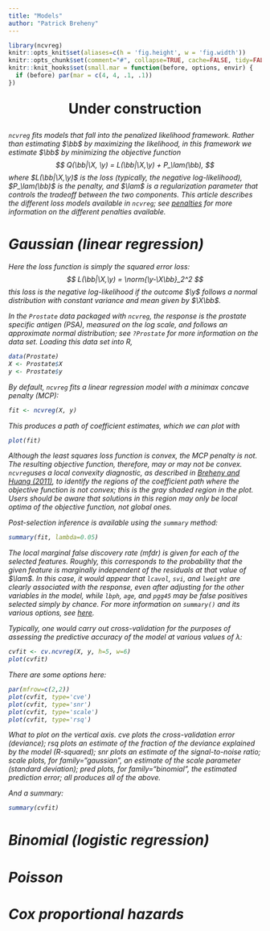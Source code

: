 ```yaml
---
title: "Models"
author: "Patrick Breheny"
---
```


```r
library(ncvreg)
knitr::opts_knit$set(aliases=c(h = 'fig.height', w = 'fig.width'))
knitr::opts_chunk$set(comment="#", collapse=TRUE, cache=FALSE, tidy=FALSE)
knitr::knit_hooks$set(small.mar = function(before, options, envir) {
  if (before) par(mar = c(4, 4, .1, .1))
})
```

<div style='text-align: center; font-size: 200%; font-weight: 700; margin: 20pt;'><i class="fa fa-wrench"></i> Under construction <i class="fa fa-wrench"></div>

`ncvreg` fits models that fall into the penalized likelihood framework.  Rather than estimating $\bb$ by maximizing the likelihood, in this framework we estimate $\bb$ by minimizing the objective function
$$
Q(\bb|\X, \y) = L(\bb|\X,\y) + P_\lam(\bb),
$$
where $L(\bb|\X,\y)$ is the loss (typically, the negative log-likelihood), $P_\lam(\bb)$ is the penalty, and $\lam$ is a regularization parameter that controls the tradeoff between the two components.  This article describes the different loss models available in `ncvreg`; see [penalties](penalties.html) for more information on the different penalties available.

# Gaussian (linear regression)

Here the loss function is simply the squared error loss:
$$
L(\bb|\X,\y) = \norm{\y-\X\bb}_2^2
$$
this loss is the negative log-likelihood if the outcome $\y$ follows a normal distribution with constant variance and mean given by $\X\bb$.

In the `Prostate` data packaged with `ncvreg`, the response is the prostate specific antigen (PSA), measured on the log scale, and follows an approximate normal distribution; see `?Prostate` for more information on the data set.  Loading this data set into R,

```r
data(Prostate)
X <- Prostate$X
y <- Prostate$y
```

By default, `ncvreg` fits a linear regression model with a minimax concave penalty (MCP):

```r
fit <- ncvreg(X, y)
```

This produces a path of coefficient estimates, which we can plot with

```r
plot(fit)
```

Although the least squares loss function is convex, the MCP penalty is not.  The resulting objective function, therefore, may or may not be convex.  `ncvreg`uses a local convexity diagnostic, as described in [Breheny and Huang (2011)](http://myweb.uiowa.edu/pbreheny/pdf/Breheny2011.pdf), to identify the regions of the coefficient path where the objective function is not convex; this is the gray shaded region in the plot.  Users should be aware that solutions in this region may only be local optima of the objective function, not global ones.

Post-selection inference is available using the `summary` method:

```r
summary(fit, lambda=0.05)
```

The local marginal false discovery rate (mfdr) is given for each of the selected features.  Roughly, this corresponds to the probability that the given feature is marginally independent of the residuals at that value of $\lam$.  In this case, it would appear that `lcavol`, `svi`, and `lweight` are clearly associated with the response, even after adjusting for the other variables in the model, while `lbph`, `age`, and `pgg45` may be false positives selected simply by chance.  For more information on `summary()` and its various options, see [here](inference-local.html).

Typically, one would carry out cross-validation for the purposes of assessing the predictive accuracy of the model at various values of $\lambda$:

```r
cvfit <- cv.ncvreg(X, y, h=5, w=6)
plot(cvfit)
```

There are some options here:

```r
par(mfrow=c(2,2))
plot(cvfit, type='cve')
plot(cvfit, type='snr')
plot(cvfit, type='scale')
plot(cvfit, type='rsq')
```

What to plot on the vertical axis. cve plots the cross-validation error (deviance); rsq plots an estimate of the fraction of the deviance explained by the model (R-squared); snr plots an estimate of the signal-to-noise ratio; scale plots, for family="gaussian", an estimate of the scale parameter (standard deviation); pred plots, for family="binomial", the estimated prediction error; all produces all of the above.


And a summary:

```r
summary(cvfit)
```

# Binomial (logistic regression)

# Poisson

# Cox proportional hazards
